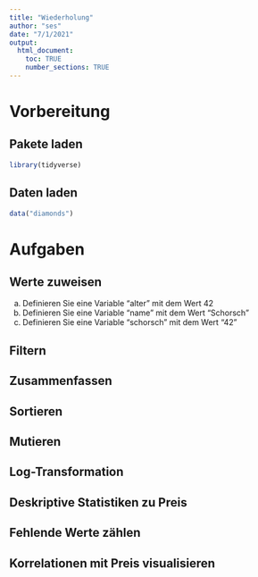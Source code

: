 ```yaml
---
title: "Wiederholung"
author: "ses"
date: "7/1/2021"
output: 
  html_document:
    toc: TRUE
    number_sections: TRUE
---
```






# Vorbereitung

## Pakete laden

```r
library(tidyverse)
```



## Daten laden

```r
data("diamonds")
```



# Aufgaben


## Werte zuweisen


a) Definieren Sie eine Variable "alter" mit dem Wert 42
b) Definieren Sie eine Variable "name" mit dem Wert "Schorsch"
c) Definieren Sie eine Variable "schorsch" mit dem Wert "42"




## Filtern


## Zusammenfassen


## Sortieren


## Mutieren



## Log-Transformation


## Deskriptive Statistiken zu Preis


## Fehlende Werte zählen


## Korrelationen mit Preis visualisieren


## 



